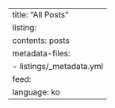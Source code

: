 ---
title: "All Posts"
listing:
  contents: posts
metadata-files: 
  - listings/_metadata.yml
feed:
  language: ko
---